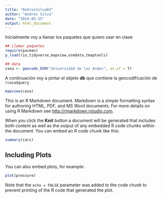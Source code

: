 ```yaml
---
title: "AndresSilva03"
author: "Andres Silva"
date: "2024-05-15"
output: html_document
---
```


Inicialmente voy a llamar los paquetes que quiero usar en clase
```r
## Llamar paquetes
require(pacman)
p_load(rio,tidyverse,mapview,osmdata,tmaptools)

## data
casa <- geocode_OSM("Universidad de los Andes", as.sf = T)
```

A continuación voy a pintar el objeto **db** que contiene la geocodificación de `rcasa$query`

```r
mapview(casa)
```

This is an R Markdown document. Markdown is a simple formatting syntax for authoring HTML, PDF, and MS Word documents. For more details on using R Markdown see <http://rmarkdown.rstudio.com>.

When you click the **Knit** button a document will be generated that includes both content as well as the output of any embedded R code chunks within the document. You can embed an R code chunk like this:

```r
summary(cars)
```

## Including Plots

You can also embed plots, for example:

```r
plot(pressure)
```

Note that the `echo = FALSE` parameter was added to the code chunk to prevent printing of the R code that generated the plot.
